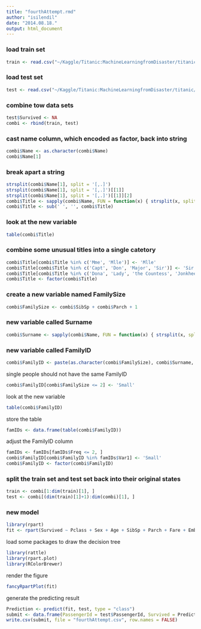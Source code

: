 ```yaml
---
title: "fourthAttempt.rmd"
author: "isilendil"
date: "2014.08.18."
output: html_document
---
```


### load train set
```r
train <- read.csv("~/Kaggle/Titanic:MachineLearningfromDisaster/titanic/train.csv")
```

### load test set
```r
test <- read.csv("~/Kaggle/Titanic:MachineLearningfromDisaster/titanic/test.csv")
```

### combine tow data sets
```r
test$Survived <- NA
combi <- rbind(train, test)
```

### cast name column, which encoded as factor, back into string
```r
combi$Name <- as.character(combi$Name)
combi$Name[1]
```

### break apart a string
```r
strsplit(combi$Name[1], split = '[,.]')
strsplit(combi$Name[1], split = '[,.]')[[1]]
strsplit(combi$Name[1], split = '[,.]')[[1]][2]
combi$Title <- sapply(combi$Name, FUN = function(x) { strsplit(x, split='[,.]')[[1]][2]})
combi$Title <- sub(' ', '', combi$Title)
```

### look at the new variable
```r
table(combi$Title)
```

### combine some unusual titles into a single catetory
```r
combi$Title[combi$Title %in% c('Mme', 'Mlle')] <- 'Mlle'
combi$Title[combi$Title %in% c('Capt', 'Don', 'Major', 'Sir')] <- 'Sir'
combi$Title[combi$Title %in% c('Dona', 'Lady', 'the Countess', 'Jonkheer')] <- 'Lady'
combi$Title <- factor(combi$Title)
```

### create a new variable named FamilySize
```r
combi$FamilySize <- combi$SibSp + combi$Parch + 1
```

### new variable called Surname 
```r
combi$Surname <- sapply(combi$Name, FUN = function(x) { strsplit(x, split='[,.]')[[1]][1]})
```

### new variable called FamilyID
```r
combi$FamilyID <- paste(as.character(combi$FamilySize), combi$Surname, sep = "")
```

single people should not have the same FamilyID
```r
combi$FamilyID[combi$FamilySize <= 2] <- 'Small'
```

look at the new variable
```r
table(combi$FamilyID)
```

store the table
```r
famIDs <- data.frame(table(combi$FamilyID))
```

adjust the FamilyID column
```r
famIDs <- famIDs[famIDs$Freq <= 2, ]
combi$FamilyID[combi$FamilyID %in% famIDs$Var1] <- 'Small'
combi$FamilyID <- factor(combi$FamilyID)
```

### split the train set and test set back into their original states
```r
train <- combi[1:dim(train)[1], ]
test <- combi[(dim(train)[1]+1):dim(combi)[1], ]
```

### new model
```r
library(rpart)
fit <- rpart(Survived ~ Pclass + Sex + Age + SibSp + Parch + Fare + Embarked + Title + FamilySize + FamilyID, data = train, method = "class")
```

load some packages to draw the decision tree
```r
library(rattle)
library(rpart.plot)
library(RColorBrewer)
```

render the figure
```r
fancyRpartPlot(fit)
```

generate the predicting result
```r
Prediction <- predict(fit, test, type = "class")
submit <- data.frame(PassengerId = test$PassengerId, Survived = Prediction)
write.csv(submit, file = "fourthAttempt.csv", row.names = FALSE)
```









